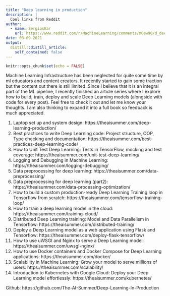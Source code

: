 ```yaml
---
title: "Deep learning in production"
description: |
  Cool links from Reddit
author:
  - name: SergiosKar
    url: https://www.reddit.com/r/MachineLearning/comments/m0ew90/d_deep_learning_in_production/
date: 03-09-2021
output:
  distill::distill_article:
    self_contained: false
---
```



```r
knitr::opts_chunk$set(echo = FALSE)
```

Machine Learning Infrastructure has  been neglected for quite some time by ml educators and content creators. It recently started to gain some traction but the content out there is  still limited. Since I believe that it is an integral part of the ML  pipeline, I recently finished an article series where I explore how to  build, train, deploy and scale Deep Learning models (alongside with code for every post). Feel free to check it out and let me know your  thoughts. I am also thinking to expand it into a full book so feedback  is much appreciated.

1. Laptop set up and system design: https://theaisummer.com/deep-learning-production/
2. Best practices to write Deep Learning code: Project structure, OOP, Type checking and documentation: https://theaisummer.com/best-practices-deep-learning-code/
3. How to Unit Test Deep Learning: Tests in TensorFlow, mocking and test coverage: https://theaisummer.com/unit-test-deep-learning/
4. Logging and Debugging in Machine Learning: https://theaisummer.com/logging-debugging/
5. Data preprocessing for deep learning: https://theaisummer.com/data-preprocessing/
6. Data preprocessing for deep learning (part2): https://theaisummer.com/data-processing-optimization/
7. How to build a custom production-ready Deep Learning Training loop in Tensorflow from scratch: https://theaisummer.com/tensorflow-training-loop/
8. How to train a deep learning model in the cloud: https://theaisummer.com/training-cloud/
9. Distributed Deep Learning training: Model and Data Parallelism in Tensorflow: https://theaisummer.com/distributed-training/
10. Deploy a Deep Learning model as a web application using Flask and Tensorflow: https://theaisummer.com/deploy-flask-tensorflow/
11. How to use uWSGI and Nginx to serve a Deep Learning model: https://theaisummer.com/uwsgi-nginx/
12. How to use Docker containers and Docker Compose for Deep Learning applications: https://theaisummer.com/docker/
13. Scalability in Machine Learning: Grow your model to serve millions of users: https://theaisummer.com/scalability/
14. Introduction to Kubernetes with Google Cloud: Deploy your Deep Learning model effortlessly: https://theaisummer.com/kubernetes/

Github: https://github.com/The-AI-Summer/Deep-Learning-In-Production